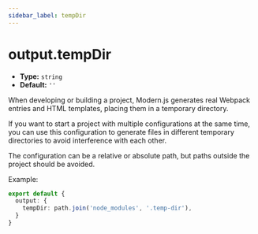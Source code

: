 ```yaml
---
sidebar_label: tempDir
---
```


# output.tempDir

- **Type:** `string`
- **Default:** `''`

When developing or building a project, Modern.js generates real Webpack entries and HTML templates, placing them in a temporary directory.

If you want to start a project with multiple configurations at the same time, you can use this configuration to generate files in different temporary directories to avoid interference with each other.

The configuration can be a relative or absolute path, but paths outside the project should be avoided.

Example:

```ts
export default {
  output: {
    tempDir: path.join('node_modules', '.temp-dir'),
  }
}
```
